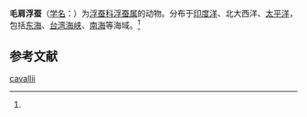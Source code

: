 {{Speciesbox
| name = 毛肩浮蚕
| status = 
| status_system = 
| image = 
| genus = Tomopteris
| species = cavallii
| authority = (Rosa, 1907)<ref name='id10401'>{{cite web| url =http://www.bioinfo.cn/db05/BjdwSpecies.php?action=view&id=10401| title =毛肩浮蚕| work =《中国动物物种编目数据库》| publisher =中国科学院微生物研究所| author =中国科学院动物研究所| accessdate =2009-04-16| deadurl =yes| archiveurl =https://web.archive.org/web/20160305051138/http://www.bioinfo.cn/db05/BjdwSpecies.php?action=view&id=10401| archivedate =2016-03-05}}</ref>
}}

'''毛肩浮蚕'''（[[学名|学名]]：{{lang|la|''Tomopteris cavallii''}}）为[[浮蚕科|浮蚕科]][[浮蚕属|浮蚕属]]的动物。分布于[[印度洋|印度洋]]、北大西洋、[[太平洋|太平洋]]，包括[[东海|东海]]、[[台湾海峡|台湾海峡]]、[[南海|南海]]等海域。<ref name='id10401'/>

== 参考文献 ==
{{reflist}}

{{Wikispecies|Tomopteris cavallii}}
{{Taxonbar|from=Q3611590}}

[[Category:浮蚕属|cavallii]]


{{环节动物小作品}}